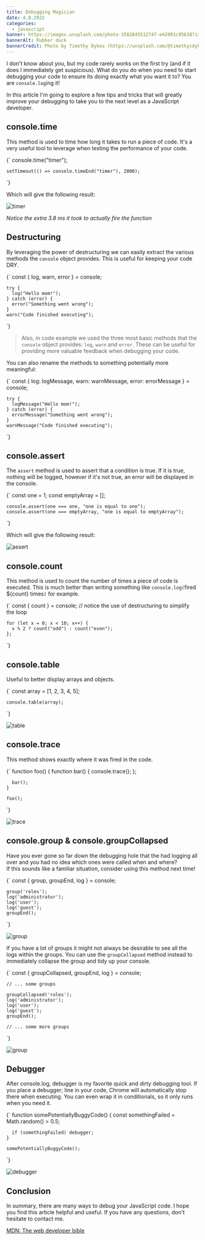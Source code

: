 ```yaml
---
title: Debugging Magician
date: 4.8.2022
categories:
  - javascript
banner: https://images.unsplash.com/photo-1582845512747-e42001c95638?ixlib=rb-1.2.1&ixid=MnwxMjA3fDB8MHxwaG90by1wYWdlfHx8fGVufDB8fHx8&auto=format&fit=crop&w=1740&q=80
bannerAlt: Rubber duck
bannerCredit: Photo by Timothy Dykes (https://unsplash.com/@timothycdykes)
---
```


I don't know about you, but my code rarely works on the first try (and if it does I immediately get suspicious). What do you do when you need to start debugging your code to ensure its doing exactly what you want it to? You are `console.log`ing it!

In this article I'm going to explore a few tips and tricks that will greatly improve your debugging to take you to the next level as a JavaScript developer.

## console.time

This method is used to time how long it takes to run a piece of code. It's a very useful tool to leverage when testing the performance of your code.

<SyntaxHighlighter language="typescript">
  {`
    console.time("timer");
    
    setTimeout(() => console.timeEnd("timer"), 2000);
  `}
</SyntaxHighlighter>

Which will give the following result:

![timer](/images/article/debugging-magician/timer.png)

_Notice the extra 3.8 ms it took to actually fire the function_

## Destructuring

By leveraging the power of destructuring we can easily extract the various methods the `console` object provides. This is useful for keeping your code DRY.

<SyntaxHighlighter language="typescript">
  {`
    const { log, warn, error } = console;
    
    try {
      log("Hello mom!");
    } catch (error) {
      error("Something went wrong");
    }
    warn("Code finished executing");
  `}
</SyntaxHighlighter>

> Also, in code example we used the three most basic methods that the `console` object provides: `log`, `warn` and `error`. These can be useful for providing more valuable feedback when debugging your code.

You can also rename the methods to something potentially more meaningful:

<SyntaxHighlighter language="typescript">
  {`
    const { log: logMessage, warn: warnMessage, error: errorMessage } = console;
    
    try {
      logMessage("Hello mom!");
    } catch (error) {
      errorMessage("Something went wrong");
    }
    warnMessage("Code finished executing");
  `}
</SyntaxHighlighter>

## console.assert

The `assert` method is used to assert that a condition is true. If it is true, nothing will be logged, however if it's not true, an error will be displayed in the console.

<SyntaxHighlighter language="typescript">
  {`
    const one = 1;
    const emptyArray = [];
  
    console.assert(one === one, "one is equal to one");
    console.assert(one === emptyArray, "one is equal to emptyArray");
  `}
</SyntaxHighlighter>

Which will give the following result:

![assert](/images/article/debugging-magician/assert.png)

## console.count

This method is used to count the number of times a piece of code is executed. This is much better than writing something like `console.log(`fired ${count} times`)` for example.

<SyntaxHighlighter language="typescript">
  {`
    const { count } = console; // notice the use of destructuring to simplify the loop
    
    for (let x = 0; x < 10; x++) {
      x % 2 ? count("odd") : count("even");
    };
  `}
</SyntaxHighlighter>

## console.table

Useful to better display arrays and objects.

<SyntaxHighlighter language="typescript">
  {`
    const array = [1, 2, 3, 4, 5];
    
    console.table(array);
  `}
</SyntaxHighlighter>

![table](/images/article/debugging-magician/table.png)

## console.trace

This method shows exactly where it was fired in the code.

<SyntaxHighlighter language="typescript">
  {`
    function foo() {
      function bar() {
        console.trace();
      };
      
      bar();
    }
    
    foo();
  `}
</SyntaxHighlighter>

![trace](/images/article/debugging-magician/trace.png)

## console.group & console.groupCollapsed

Have you ever gone so far down the debugging hole that the had logging all over and you had no idea which ones were called when and where?  
If this sounds like a familiar situation, consider using this method next time!

<SyntaxHighlighter language="typescript">
  {`
    const { group, groupEnd, log } = console; 
  
    group('roles');
    log('administrator');
    log('user');
    log('guest');
    groupEnd();
  `}
</SyntaxHighlighter>

![group](/images/article/debugging-magician/group.png)

If you have a lot of groups it might not always be desirable to see all the logs within the groups.
You can use the `groupCollapsed` method instead to immediately collapse the group and tidy up your console.

<SyntaxHighlighter language="typescript">
  {`
    const { groupCollapsed, groupEnd, log } = console; 
  
    // ... some groups
    
    groupCollapsed('roles');
    log('administrator');
    log('user');
    log('guest');
    groupEnd();
    
    // ... some more groups
  `}
</SyntaxHighlighter>

![group](/images/article/debugging-magician/groupCollapsed.png)

## Debugger

After console.log, debugger is my favorite quick and dirty debugging tool.
If you place a debugger; line in your code, Chrome will automatically stop there when executing.
You can even wrap it in conditionals, so it only runs when you need it.

<SyntaxHighlighter language="typescript">
  {`
    function somePotentiallyBuggyCode() {
      const somethingFailed = Math.random() > 0.5;
      
      if (somethingFailed) debugger;
    }
    
    somePotentiallyBuggyCode();
  `}
</SyntaxHighlighter>

![debugger](/images/article/debugging-magician/debugger.png)

## Conclusion

In summary, there are many ways to debug your JavaScript code. I hope you find this article helpful and useful. If you have any questions, don't hesitate to contact me.

[MDN: The web developer bible](https://developer.mozilla.org/en-US/)
